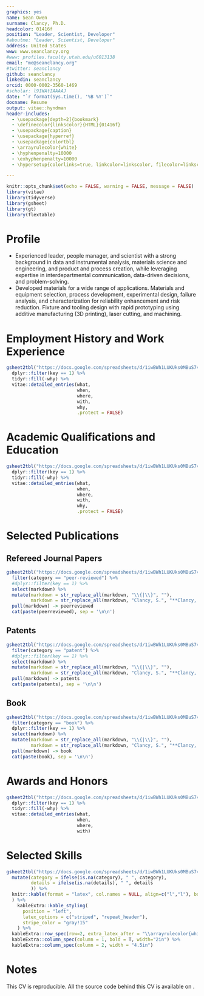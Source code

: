 ```yaml
---
graphics: yes
name: Sean Owen
surname: Clancy, Ph.D.
headcolor: 01416f
position: "Leader, Scientist, Developer"
#aboutme: "Leader, Scientist, Developer"
address: United States
www: www.seanclancy.org
#www: profiles.faculty.utah.edu/u6013138
email: "me@seanclancy.org"
#twitter: seanclancy
github: seanclancy
linkedin: seanclancy
orcid: 0000-0002-3560-1469
#scholar: l9IWAtIAAAAJ
date: "`r format(Sys.time(), '%B %Y')`"
docname: Resume
output: vitae::hyndman
header-includes:
  - \usepackage[depth=2]{bookmark}
  - \definecolor{linkscolor}{HTML}{01416f}
  - \usepackage{caption}
  - \usepackage{hyperref}
  - \usepackage{colortbl}
  - \arrayrulecolor{white}
  - \hyphenpenalty=10000
  - \exhyphenpenalty=10000
  - \hypersetup{colorlinks=true, linkcolor=linkscolor, filecolor=linkscolor, urlcolor=linkscolor, urlbordercolor=linkscolor}

---
```


```r
knitr::opts_chunk$set(echo = FALSE, warning = FALSE, message = FALSE)
library(vitae)
library(tidyverse)
library(gsheet)
library(gt)
library(flextable)
```

# Profile

- \textbf{Engineering, Laboratory, Personnel, Project, and Program Management:} Experienced leader, people manager, and scientist with a strong background in data and instrumental analysis, materials science and engineering, and product and process creation, while leveraging expertise in interdepartmental communication, data-driven decisions, and problem-solving.
- \textbf{Applied Research and Engineering Development:} Developed materials for a wide range of applications. Materials and equipment selection, process development, experimental design, failure analysis, and characterization for reliability enhancement and risk reduction. Fixture and tooling design with rapid prototyping using additive manufacturing (3D printing), laser cutting, and machining.

# Employment History and Work Experience

```r
gsheet2tbl("https://docs.google.com/spreadsheets/d/1iwBWh1LUKUks0MBuS7vU8L0m35Qv70sb3Aa-84ybYBo/edit?pli=1&gid=930927062#gid=930927062") %>%
  dplyr::filter(key == 1) %>%
  tidyr::fill(-why) %>%
  vitae::detailed_entries(what,
                          when,
                          where,
                          with,
                          why,
                          .protect = FALSE)
```

# Academic Qualifications and Education

```r
gsheet2tbl("https://docs.google.com/spreadsheets/d/1iwBWh1LUKUks0MBuS7vU8L0m35Qv70sb3Aa-84ybYBo/edit#gid=1760172285") %>%
  dplyr::filter(key == 1) %>%
  tidyr::fill(-why) %>%
  vitae::detailed_entries(what,
                          when,
                          where, 
                          with, 
                          why,
                          .protect = FALSE)
```

# Selected Publications

## Refereed Journal Papers

\begingroup
\setlength{\parindent}{-0.25in}
\setlength{\leftskip}{0.25in}

```r
gsheet2tbl("https://docs.google.com/spreadsheets/d/1iwBWh1LUKUks0MBuS7vU8L0m35Qv70sb3Aa-84ybYBo/edit?pli=1#gid=0") %>%
  filter(category == "peer-reviewed") %>%
  #dplyr::filter(key == 1) %>%
  select(markdown) %>%
  mutate(markdown = str_replace_all(markdown, "\\{|\\}", ""),
         markdown = str_replace_all(markdown, "Clancy, S.", "**Clancy, S.**")) %>%
  pull(markdown) -> peerreviewed
  cat(paste(peerreviewed), sep = '\n\n')

```

\endgroup
\leavevmode\newline

## Patents

\begingroup
\setlength{\parindent}{-0.25in}
\setlength{\leftskip}{0.25in}

```r
gsheet2tbl("https://docs.google.com/spreadsheets/d/1iwBWh1LUKUks0MBuS7vU8L0m35Qv70sb3Aa-84ybYBo/edit?pli=1#gid=1473597883") %>%
  filter(category == "patent") %>%
  #dplyr::filter(key == 1) %>%
  select(markdown) %>%
  mutate(markdown = str_replace_all(markdown, "\\{|\\}", ""),
         markdown = str_replace_all(markdown, "Clancy, S.", "**Clancy, S.**")) %>%
  pull(markdown) -> patents
  cat(paste(patents), sep = '\n\n')

```

\endgroup
\leavevmode\newline

<!--
## Patent Applications

\begingroup
\setlength{\parindent}{-0.25in}
\setlength{\leftskip}{0.25in}

```r
gsheet2tbl("https://docs.google.com/spreadsheets/d/1iwBWh1LUKUks0MBuS7vU8L0m35Qv70sb3Aa-84ybYBo/edit?pli=1#gid=1473597883") %>%
  filter(category == "patent-application") %>%
  dplyr::filter(key == 1) %>%
  select(markdown) %>%
  mutate(markdown = str_replace_all(markdown, "\\{|\\}", ""),
         markdown = str_replace_all(markdown, "Clancy, S.", "**Clancy, S.**")) %>%
  pull(markdown) -> patentapplications
  cat(paste(patentapplications), sep = '\n\n')

```

\endgroup
\leavevmode\newline
-->

## Book

\begingroup
\setlength{\parindent}{-0.25in}
\setlength{\leftskip}{0.25in}

```r
gsheet2tbl("https://docs.google.com/spreadsheets/d/1iwBWh1LUKUks0MBuS7vU8L0m35Qv70sb3Aa-84ybYBo/edit?pli=1#gid=1473597883") %>%
  filter(category == "book") %>%
  dplyr::filter(key == 1) %>%
  select(markdown) %>%
  mutate(markdown = str_replace_all(markdown, "\\{|\\}", ""),
         markdown = str_replace_all(markdown, "Clancy, S.", "**Clancy, S.**")) %>%
  pull(markdown) -> book
  cat(paste(book), sep = '\n\n')

```

\endgroup
\leavevmode\newline

# Awards and Honors

\begingroup
\setlength{\parindent}{-0.25in}
\setlength{\leftskip}{0.25in}

```r
gsheet2tbl("https://docs.google.com/spreadsheets/d/1iwBWh1LUKUks0MBuS7vU8L0m35Qv70sb3Aa-84ybYBo/edit?pli=1#gid=1320047315") %>%
  dplyr::filter(key == 1) %>%
  tidyr::fill(-why) %>%
  vitae::detailed_entries(what,
                          when,
                          where,
                          with)
```

\endgroup
\leavevmode\newline

# Selected Skills

\begingroup
\setlength{\parindent}{-0.25in}
\setlength{\leftskip}{0.25in}

```r
gsheet2tbl("https://docs.google.com/spreadsheets/d/1iwBWh1LUKUks0MBuS7vU8L0m35Qv70sb3Aa-84ybYBo/edit?gid=885656894#gid=885656894") %>%
  mutate(category = ifelse(is.na(category), " ", category),
         details = ifelse(is.na(details), " ", details
         )) %>%
  knitr::kable(format = "latex", col.names = NULL, align=c("l","l"), booktabs = T, longtable = T, linesep = "", 
  ) %>%
    kableExtra::kable_styling(
      position = "left",
      latex_options = c("striped", "repeat_header"),
      stripe_color = "gray!15"
    ) %>%
  kableExtra::row_spec(row=2, extra_latex_after = "\\arrayrulecolor{white}") %>%
  kableExtra::column_spec(column = 1, bold = T, width="2in") %>%
  kableExtra::column_spec(column = 2, width = "4.5in")

```
\endgroup
\leavevmode\newline

# Notes

\vspace{3mm} 

\begingroup
\setlength{\parindent}{-0.25in}
\setlength{\leftskip}{0.25in}

This CV is reproducible. All the source code behind this CV is available on \href{https://github.com/seanclancy/CV-GoogleSheets}{my GitHub repo}.

\endgroup
\leavevmode\newline
